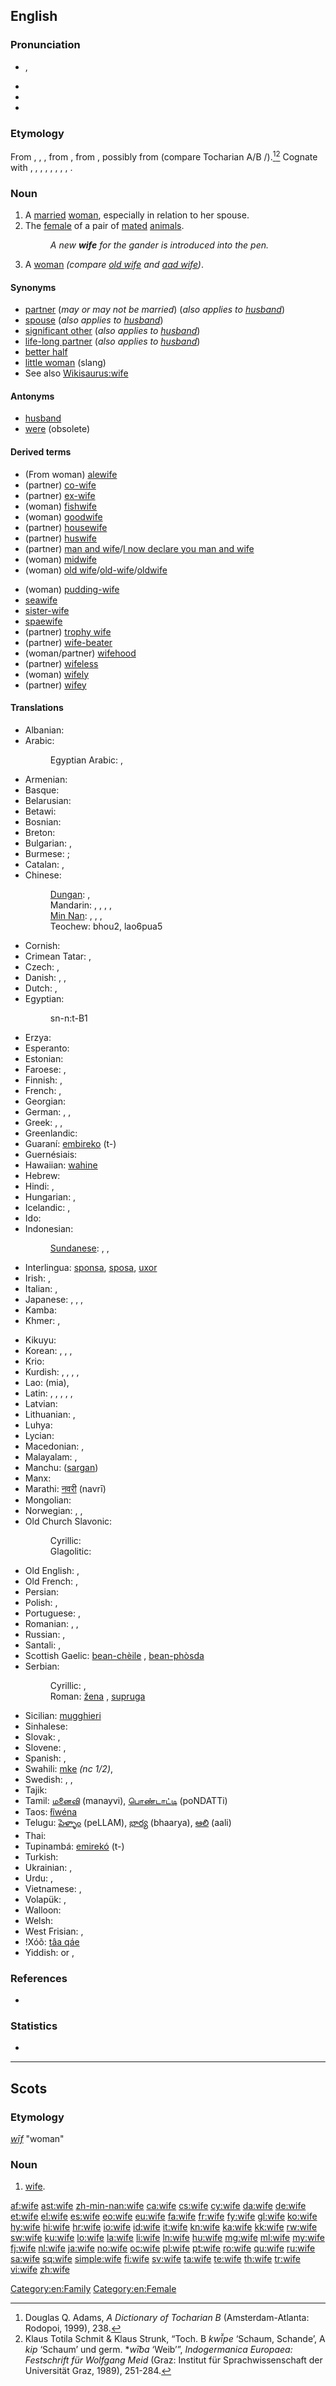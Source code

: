 ==English==
{{wikipedia|Wife (disambiguation)}}

===Pronunciation===
* {{IPA|/waɪf/}}, {{X-SAMPA|/waIf/}}
* {{audio|en-us-wife.ogg|Audio (US)}}
* {{audio|En-uk-wife.ogg|Audio (UK)}}
* {{rhymes|aɪf}}

===Etymology===
From {{etyl|enm}} {{term|wif|lang=enm}}, {{term|wiif|lang=enm}}, {{term|wyf|lang=enm}}, from {{etyl|ang}} {{term|wif|wīf|woman, female, lady, wife|lang=ang}}, from {{proto|Germanic|wīban|woman, wife|lang=en}}, possibly from {{proto|Indo-European|gʰʷí₂bʰ-|shame, pudenda|lang=en}} (compare Tocharian A/B {{term|kip|lang=xto}}/{{term|kwīpe||shame, genitals, female pudenda|lang=txb}}).<ref>Douglas Q. Adams, ''A Dictionary of Tocharian B'' (Amsterdam-Atlanta: Rodopoi, 1999), 238.</ref><ref>Klaus Totila Schmit & Klaus Strunk, “Toch. B ''kwī̆pe'' ‘Schaum, Schande’, A ''kip'' ‘Schaum’ und germ. *''wīƀa'' ‘Weib’”, ''Indogermanica Europaea: Festschrift für Wolfgang Meid'' (Graz: Institut für Sprachwissenschaft der Universität Graz, 1989), 251-284.</ref> Cognate with {{etyl|sco|-}} {{term|wife||wife|lang=sco}}, {{etyl|fy|-}} {{term|wiif||wife, woman|lang=fy}}, {{etyl|nl|-}} {{term|wijf||woman, female|lang=nl}}, {{etyl|nds|-}} {{term|Wief||woman, female|lang=nds}}, {{etyl|de|-}} {{term|Weib||woman, wife, female|lang=de}}, {{etyl|da|-}} {{term|viv||woman|lang=da}}, {{etyl|sv|-}} {{term|viv||woman|lang=sv}}, {{etyl|fo|-}} {{term|vív||wife, woman|lang=fo}}, {{etyl|is|-}} {{term|víf||woman|lang=is}}.

===Noun===
{{wikipedia}}
{{en-noun|wives}}

# A [[marry|married]] [[woman]], especially in relation to her spouse.
# The [[female]] of a pair of [[mated]] [[animal]]s.
#: ''A new '''wife''' for the gander is introduced into the pen.''
# {{context|Geordie|dialect|archaic}} A [[woman]] ''(compare [[old wife]] and [[aad wife]])''.

====Synonyms====
* [[partner]] (''may or may not be married'') (''also applies to [[husband]]'')
* [[spouse]] (''also applies to [[husband]]'')
* [[significant other]] (''also applies to [[husband]]'')
* [[life-long partner]] (''also applies to [[husband]]'')
* [[better half]]
* [[little woman]] (slang)
* See also [[Wikisaurus:wife]]

====Antonyms====
* [[husband]] {{pos_n}}
* [[were]] {{pos_n}} (obsolete)

====Derived terms====
{{rel-top|Terms derived from the noun "wife"}}
* (From woman) [[alewife]]
* (partner) [[co-wife]]
* (partner) [[ex-wife]]
* (woman) [[fishwife]] {{pos_n}}
* (woman) [[goodwife]]
* (partner) [[housewife]]
* (partner) [[huswife]]
* (partner) [[man and wife]]/[[I now declare you man and wife]]
* (woman) [[midwife]]
* (woman) [[old wife]]/[[old-wife]]/[[oldwife]]
{{rel-mid}}
* (woman) [[pudding-wife]]
* [[seawife]]
* [[sister-wife]]
* [[spaewife]]
* (partner) [[trophy wife]]
* (partner) [[wife-beater]] {{pos_n}}
* (woman/partner) [[wifehood]] {{pos_n}}
* (partner) [[wifeless]] {{pos_adj}}
* (woman) [[wifely]] {{pos_adj}}
* (partner) [[wifey]] {{pos_n}}
{{rel-bottom}}
{{lookfrom|wife}}

====Translations====
{{trans-top|married woman}}
* Albanian: {{t-|sq|grua|f|xs=Albanian}}
* Arabic: {{t-|ar|زوجة|f|alt=زَوجة|tr=záwja(t)}}
*: Egyptian Arabic: {{t-|ar|زوجة|f|tr=záwga(t)}}, {{tø|arz|مرات|f|tr=merat|sc=Arab}}
* Armenian: {{t|hy|կին|tr=kin|sc=Armn}}
* Basque: {{t|eu|emazte}}
* Belarusian: {{t-|be|жонка|f|tr=žónka|xs=Belarusian}}
* Betawi: {{tø|bew|bini|xs=Betawi}}
* Bosnian: {{t-|bs|žena|f}}
* Breton: {{t|br|gwreg|f}}
* Bulgarian: {{t+|bg|жена|f|tr=žená}}, {{t+|bg|съпруга|f|tr=sǎprúga}}
* Burmese: {{t|my|မယား|tr=măya:|sc=Mymr}}; {{t|my|ဇနီး|tr=zăni:|sc=Mymr}} {{qualifier|formal}}
* Catalan: {{t|ca|dona|f}}, {{t|ca|muller|f}}
* Chinese:
*: [[Dungan]]: {{tø|dng|лопә|tr=lopeh|sc=Cyrl}}, {{tø|dng|лопәр|tr=lopehr|sc=Cyrl}}
*: Mandarin: {{t-|cmn|妻子|tr=qīzi|sc=Hani}}, {{t-|cmn|老婆|tr=lǎopó|sc=Hani}} {{qualifier|colloquial}}, {{t-|cmn|愛人|sc=Hani}}, {{t-|cmn|爱人|tr=àiren|sc=Hani}} {{qualifier|PRC, husband or wife}}, {{t-|cmn|太太|tr=tàitai|sc=Hani}} {{qualifier|honorific}}
*: [[Min Nan]]: {{tø|nan|某|tr=bóo|sc=Hans}}, {{tø|nan|某囝|tr=bó͘-kiáⁿ|sc=Hans}}, {{tø|nan|家後|tr=ke-āu|sc=Hans}}, {{tø|nan|牽手|tr=khan-chhiú|sc=Hans}}
*: Teochew: bhou2, lao6pua5
* Cornish: {{t|kw|gwreg|xs=Cornish}}
* Crimean Tatar: {{tø|crh|apaqay|f|xs=Crimean Tatar}}, {{tø|crh|apay|f|xs=Crimean Tatar}}
* Czech: {{t-|cs|manželka|f}}, {{t+|cs|žena|f}}
* Danish: {{t-|da|hustru}}, {{t+|da|kone}}, {{t-|da|fru}}
* Dutch: {{t+|nl|vrouw|f}}, {{t+|nl|echtgenote|f}}
* Egyptian: {{tø|egy|snt|sc=Egyp}}
*: <hiero>sn-n:t-B1</hiero>
* Erzya: {{tø|myv|ни|tr=ni}}
* Esperanto: {{t+|eo|edzino|xs=Esperanto}}
* Estonian: {{t+|et|naine}}
* Faroese: {{t-|fo|kona|f|xs=Faroese}}, {{t-|fo|vív|n|xs=Faroese}}
* Finnish: {{t+|fi|vaimo}}, {{t-|fi|aviovaimo}}
* French: {{t+|fr|femme|f}}, {{t+|fr|épouse|f}}
* Georgian: {{t-|ka|ცოლი|tr=tsoli|sc=Geor|xs=Georgian}}
* German: {{t+|de|Ehefrau|f}}, {{t+|de|Frau|f}}, {{t+|de|Gattin|f}}
* Greek: {{t+|el|σύζυγος|f|tr=sýzygos}}, {{t+|el|γυναίκα|f|tr=gynaíka}}, {{t+|el|συμβία|f|tr=symvía}}
* Greenlandic: {{t-|kl|nuliaq|xs=Greenlandic}}
* Guaraní: [[embireko]] (t-)
* Guernésiais: {{tø|roa-grn|faume|f}}
* Hawaiian: [[wahine#Hawaiian|wahine]]
* Hebrew: {{t+|he|אשה|f|tr=eshá}}
* Hindi: {{t+|hi|पत्नी|f|tr=patnī|xs=Hindi}}, {{t|hi|बीवी|f|tr=bīvī|xs=Hindi}}
* Hungarian: {{t+|hu|asszony}}, {{t+|hu|feleség}}
* Icelandic: {{t+|is|eiginkona|f}}, {{t+|is|kona|f}}
* Ido: {{t+|io|spozino|xs=Ido}}
* Indonesian: {{t+|id|istri|xs=Indonesian}}
*: [[Sundanese]]: {{t|su|garwa}}, {{t|su|bojo}}, {{t|su|pamajikan}}
* Interlingua: [[sponsa]], [[sposa]], [[uxor]]
* Irish: {{t+|ga|bean|f|xs=Irish}}, {{t-|ga|bean chéile|f|xs=Irish}}
* Italian: {{t+|it|sposa|f}}, {{t+|it|moglie|f}}
* Japanese: {{t+|ja|妻|tr=つま, tsuma|sc=Jpan}}, {{qualifier|for speaker's}} {{t-|ja|家内|tr=かない, kanai|sc=Jpan}}, {{qualifier|except for speaker's}}{{t-|ja|奥さん|tr=おくさん, okusan|sc=Jpan}}, {{qualifier|honorific}} {{t|ja|奥様|tr=おくさま, okusama|sc=Jpan}} 
* Kamba: {{tø|kam|kiveti}}
* Khmer: {{t|km|ប្រពន្ធ|tr=prɑpʊən|sc=Khmr}}, {{t|km|ភរិយា|sc=Khmr|tr=pʰeariyie}}
{{trans-mid}}
* Kikuyu: {{tø|ki|mutumia}}
* Korean: {{t+|ko|아내|tr=anae|sc=Hang}}, {{t+|ko|집사람|tr=jip-saram|sc=Hang}} {{qualifier|humble}}, {{t+|ko|마누라|tr=manura|sc=Hang}} {{qualifier|humble}}, {{t+|ko|부인|tr=buin|sc=Hang}} {{qualifier|honorific}}
* Krio: {{tø|kri|wef}}
* Kurdish: {{t+|ku|jin}}, {{t+|ku|kebanî}}, {{t+|ku|xanim}}, {{t-|ku|ژن|sc=ku-Arab}}, {{t+|ku|خێزان|sc=ku-Arab}}
* Lao: {{Laoo|[[ເມຍ]]}} (mia), {{t|lo|ເມຍ|tr=mia|sc=Laoo}}
* Latin: {{t+|la|uxor|f}}, {{t+|la|mulier}}, {{t-|la|nupta|f}}, {{t|la|marita}}, {{t|la|femina}}, {{t|la|mulier}}
* Latvian: {{t|lv|sieva}}
* Lithuanian: {{t+|lt|pati|f|xs=Lithuanian}}, {{t+|lt|žmona|f|xs=Lithuanian}}
* Luhya: {{tø|luy|omkhasi}}
* Lycian: {{tø|xlc|𐊍𐊀𐊅𐊀|tr=lada|sc=Lyci}}
* Macedonian: {{t-|mk|жена|f|tr=žéna}}, {{t-|mk|сопруга|f|tr=sópruga}}
* Malayalam: {{t|ml|ഭാര്യ|tr=bhaarya|sc=Mlym|xs=Malayalam}}, {{t|ml|വിവാഹിത|tr=vivahitha|sc=Mlym|xs=Malayalam}}
* Manchu: ([[sargan]])
* Manx: {{t|gv|ben-phoost|xs=Manx}}
* Marathi: [[नवरी]] (navrī)
* Mongolian: {{t|mn|гэргий|tr=gergiy|sc=Cyrl|xs=Mongolian}}
* Norwegian: {{t-|no|hustru}}, {{t+|no|kone}}, {{t-|no|frue}}
* Old Church Slavonic:
*: Cyrillic: {{tø|cu|жєна|f|tr=žena|sc=Cyrs}}
*: Glagolitic: {{tø|cu|ⰆⰅⰐⰀ|f|tr=žena|sc=Glag}}
* Old English: {{t-|ang|cwene|xs=Old English}}, {{t-|ang|cwen|alt=cwēn|xs=Old English}}
* Old French: {{tø|fro|fame}},  {{tø|fro|fam}}
* Persian: {{t+|fa|زن|tr=zan|xs=Persian}}
* Polish: {{t+|pl|żona|f}}, {{t+|pl|małżonka|f}}
* Portuguese: {{t+|pt|esposa|f}}, {{t+|pt|mulher|f}}
* Romanian: {{t+|ro|soție|f}}, {{t+|ro|nevastă|f}}, {{t+|ro|muiere}}
* Russian: {{t+|ru|жена|f|tr=žená}}, {{t+|ru|супруга|f|tr=suprúga}}
* Santali: {{tø|sat|ᱨᱤᱱᱤᱡ|tr=rinic'|sc=Olck}}, {{tø|sat|ᱮᱨᱚ|tr=era|sc=Olck}}
* Scottish Gaelic: [[bean-chèile]] {{f}}, [[bean-phòsda]] {{f}}
* Serbian:
*: Cyrillic: {{t|sr|жена|f}}, {{t|sr|супруга|f}}
*: Roman: [[žena]] {{f}}, [[supruga]] {{f}}
* Sicilian: [[mugghieri]] {{f}}
* Sinhalese: {{t|si|බිරිඳ|sc=Sinh}}
* Slovak: {{t-|sk|manželka|f}}, {{t+|sk|žena|f}}
* Slovene: {{t|sl|žena|f}}, {{t|sl|soproga|f}}
* Spanish: {{t+|es|esposa|f}}, {{t+|es|mujer|f}}
* Swahili: [[mke]] ''(nc 1/2)'', {{t+|sw|mke|xs=Swahili}}
* Swedish: {{t+|sv|hustru}}, {{t+|sv|maka}}, {{t+|sv|fru}}
* Tajik: {{t-|tg|зан|tr=zan|sc=Cyrl|xs=Tajik}}
* Tamil: [[மனைவி]] (manayvi), [[பொண்டாட்டி]] (poNDATTi)
* Taos: [[łȉwéna]]
* Telugu: [[పెళ్ళాం]] (peLLAM), [[భార్య]] (bhaarya), [[ఆలి]] (aali)
* Thai: {{t-|th|ภรรยา|tr=panyaa}}
* Tupinambá: [[emirekó]] (t-)
* Turkish: {{t+|tr|karı}}
* Ukrainian: {{t-|uk|дружина|f|tr=družýna|xs=Ukrainian}}, {{t+|uk|жінка|f|tr=žínka|xs=Ukrainian}} {{qualifier|colloquial}}
* Urdu: {{t|ur|بيوی|f|tr=bīvī|xs=Urdu}}, {{t|ur|پتنی|f|tr=patnī|xs=Urdu}}
* Vietnamese: {{t+|vi|vợ|xs=Vietnamese}}, {{t|vi|người vợ}}
* Volapük: {{qualifier|male or female}} {{t+|vo|matan}}, {{qualifier|female}} {{t+|vo|jimatan}}
* Walloon: {{t|wa|feme|f}}
* Welsh: {{t+|cy|gwraig|f|xs=Welsh}}
* West Frisian: {{t+|fy|wiif|xs=West Frisian}}, {{t+|fy|frou|xs=West Frisian}}
* !Xóõ: [[tâa qáe]]
* Yiddish: {{t-|yi|ווײַב|n|tr=vayb, wajb|sc=Hebr|xs=Yiddish}} or {{f}}, {{t-|yi|פֿרוי|f|tr=froy, froj|sc=Hebr|xs=Yiddish}}
{{trans-bottom}}

===References===
* {{R:New Geordie Dictionary 1987}}
<references/>

===Statistics===
* {{rank|perhaps|state|says|308|wife|hear|least|person}}

[[Category:en:Family]]
[[Category:en:Female]]

----

==Scots==

===Etymology===
{{etyl|ang|sco}} ''[[wif|wīf]]'' "woman"

===Noun===
{{sco-noun}}

# [[wife#English|wife]].

[[af:wife]]
[[ast:wife]]
[[zh-min-nan:wife]]
[[ca:wife]]
[[cs:wife]]
[[cy:wife]]
[[da:wife]]
[[de:wife]]
[[et:wife]]
[[el:wife]]
[[es:wife]]
[[eo:wife]]
[[eu:wife]]
[[fa:wife]]
[[fr:wife]]
[[fy:wife]]
[[gl:wife]]
[[ko:wife]]
[[hy:wife]]
[[hi:wife]]
[[hr:wife]]
[[io:wife]]
[[id:wife]]
[[it:wife]]
[[kn:wife]]
[[ka:wife]]
[[kk:wife]]
[[rw:wife]]
[[sw:wife]]
[[ku:wife]]
[[lo:wife]]
[[la:wife]]
[[li:wife]]
[[ln:wife]]
[[hu:wife]]
[[mg:wife]]
[[ml:wife]]
[[my:wife]]
[[fj:wife]]
[[nl:wife]]
[[ja:wife]]
[[no:wife]]
[[oc:wife]]
[[pl:wife]]
[[pt:wife]]
[[ro:wife]]
[[qu:wife]]
[[ru:wife]]
[[sa:wife]]
[[sq:wife]]
[[simple:wife]]
[[fi:wife]]
[[sv:wife]]
[[ta:wife]]
[[te:wife]]
[[th:wife]]
[[tr:wife]]
[[vi:wife]]
[[zh:wife]]